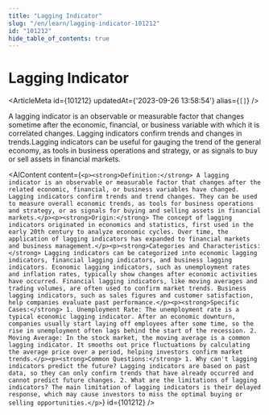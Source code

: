 ```yaml
---
title: "Lagging Indicator"
slug: "/en/learn/lagging-indicator-101212"
id: "101212"
hide_table_of_contents: true
---
```



# Lagging Indicator

<ArticleMeta id={101212} updatedAt={'2023-09-26 13:58:54'} alias={`[]`} />
<div className='border-solid border-b border-t-0 my-4 border-[var(--ifm-color-gray-300)]' />

A lagging indicator is an observable or measurable factor that changes sometime after the economic, financial, or business variable with which it is correlated changes. Lagging indicators confirm trends and changes in trends.Lagging indicators can be useful for gauging the trend of the general economy, as tools in business operations and strategy, or as signals to buy or sell assets in financial markets.

<AIContent content={`<p><strong>Definition:</strong> A lagging indicator is an observable or measurable factor that changes after the related economic, financial, or business variables have changed. Lagging indicators confirm trends and trend changes. They can be used to measure overall economic trends, as tools for business operations and strategy, or as signals for buying and selling assets in financial markets.</p><p><strong>Origin:</strong> The concept of lagging indicators originated in economics and statistics, first used in the early 20th century to analyze economic cycles. Over time, the application of lagging indicators has expanded to financial markets and business management.</p><p><strong>Categories and Characteristics:</strong> Lagging indicators can be categorized into economic lagging indicators, financial lagging indicators, and business lagging indicators. Economic lagging indicators, such as unemployment rates and inflation rates, typically show changes after economic activities have occurred. Financial lagging indicators, like moving averages and trading volumes, are often used to confirm market trends. Business lagging indicators, such as sales figures and customer satisfaction, help companies evaluate past performance.</p><p><strong>Specific Cases:</strong> 1. Unemployment Rate: The unemployment rate is a typical economic lagging indicator. After an economic downturn, companies usually start laying off employees after some time, so the rise in unemployment often lags behind the start of the recession. 2. Moving Average: In the stock market, the moving average is a common lagging indicator. It smooths out price fluctuations by calculating the average price over a period, helping investors confirm market trends.</p><p><strong>Common Questions:</strong> 1. Why can't lagging indicators predict the future? Lagging indicators are based on past data, so they can only confirm trends that have already occurred and cannot predict future changes. 2. What are the limitations of lagging indicators? The main limitation of lagging indicators is their delayed response, which may cause investors to miss the optimal buying or selling opportunities.</p>`} id={101212} />
